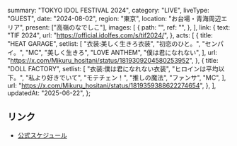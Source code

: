   summary: "TOKYO IDOL FESTIVAL 2024",
  category: "LIVE",
  liveType: "GUEST",
  date: "2024-08-02",
  region: "東京",
  location: "お台場・青海周辺エリア",
  present: ["高嶺のなでしこ"],
  images: [
    {
      path: "",
      ref: "",
    },
  ],
  link: {
    text: "TIF 2024",
    url: "https://official.idolfes.com/s/tif2024/",
  },
  acts: [
    {
      title: "HEAT GARAGE",
      setlist: [
        "衣装:美しく生きろ衣装",
        "初恋のひと。",
        "センパイ。",
        "MC",
        "美しく生きろ",
        "LOVE ANTHEM",
        "僕は君になれない",
      ],
      url: "https://x.com/Mikuru_hositani/status/1819309204580253952",
    },
    {
      title: "DOLL FACTORY",
      setlist: [
        "衣装:僕は君になれない衣装",
        "ヒロインは平均以下。",
        "私より好きでいて",
        "モテチェン！",
        "推しの魔法",
        "ファンサ",
        "MC",
      ],
      url: "https://x.com/Mikuru_hositani/status/1819359388622274654",
    },
  ],
  updatedAt: "2025-06-22",
};

## リンク

- [公式スケジュール](https://takanenonadeshiko.jp/?p=2159)
